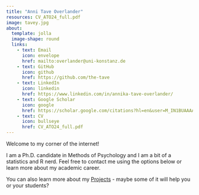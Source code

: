 ```yaml
---
title: "Anni Tave Overlander"
resources: CV_ATO24_full.pdf
image: tavey.jpg
about: 
  template: jolla
  image-shape: round
  links:
    - text: Email
      icon: envelope
      href: mailto:overlander@uni-konstanz.de
    - text: GitHub
      icon: github
      href: https://github.com/the-tave
    - text: LinkedIn
      icon: linkedin
      href: https://www.linkedin.com/in/annika-tave-overlander/
    - text: Google Scholar
      icon: google
      href: https://scholar.google.com/citations?hl=en&user=M_IN1BUAAAAJ
    - text: CV
      icon: bullseye
      href: CV_ATO24_full.pdf
---
```


Welcome to my corner of the internet! 

I am a Ph.D. candidate in Methods of Psychology and I am a bit of a statistics and R nerd.
Feel free to contact me using the options below or learn more about my academic career.

You can also learn more about my [Projects](/projects.qmd) - maybe some of it will help you or your students?

<!-- This is a Quarto website. -->

<!-- It will be *my* website soon enough. Until then - stay put! -->

<!-- To learn more about Quarto websites visit <https://quarto.org/docs/websites>. -->

<!-- ```{r} -->
<!-- 1 + 1 -->
<!-- ``` -->
